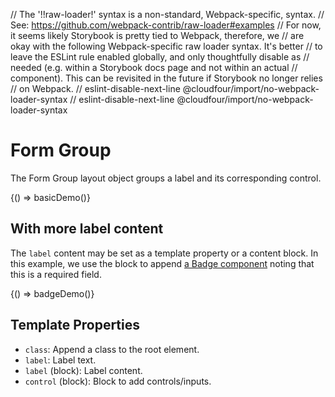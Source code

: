 // The '!!raw-loader!' syntax is a non-standard, Webpack-specific, syntax.
// See: https://github.com/webpack-contrib/raw-loader#examples
// For now, it seems likely Storybook is pretty tied to Webpack, therefore, we
// are okay with the following Webpack-specific raw loader syntax. It's better
// to leave the ESLint rule enabled globally, and only thoughtfully disable as
// needed (e.g. within a Storybook docs page and not within an actual
// component). This can be revisited in the future if Storybook no longer relies
// on Webpack.
// eslint-disable-next-line @cloudfour/import/no-webpack-loader-syntax
// eslint-disable-next-line @cloudfour/import/no-webpack-loader-syntax

<Meta title="Objects/Form Group" />

# Form Group

The Form Group layout object groups a label and its corresponding control.

<Canvas>
  <Story
    name="Basic"
    parameters={{ docs: { source: { code: basicDemoSource } } }}
  >
    {() => basicDemo()}
  </Story>
</Canvas>

## With more label content

The `label` content may be set as a template property or a content block. In this example, we use the block to append [a Badge component](/?path=/docs/components-badge--basic) noting that this is a required field.

<Canvas>
  <Story
    name="With badge"
    parameters={{ docs: { source: { code: badgeDemoSource } } }}
  >
    {() => badgeDemo()}
  </Story>
</Canvas>

## Template Properties

- `class`: Append a class to the root element.
- `label`: Label text.
- `label` (block): Label content.
- `control` (block): Block to add controls/inputs.
